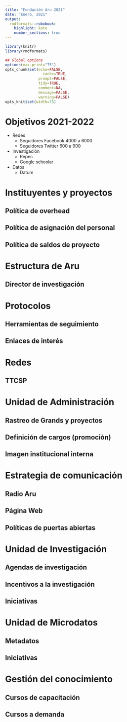 ```yaml
---
title: "Fundación Aru 2021"
date: "Enero, 2021"
output:
  rmdformats::robobook:
    highlight: kate
    number_sections: true
---
```


```r
library(knitr)
library(rmdformats)

## Global options
options(max.print="75")
opts_chunk$set(echo=FALSE,
	             cache=TRUE,
               prompt=FALSE,
               tidy=TRUE,
               comment=NA,
               message=FALSE,
               warning=FALSE)
opts_knit$set(width=75)
```

# Objetivos 2021-2022

  * Redes
    + Seguidores Facebook 4000 a 6000
    + Seguidores Twitter 600 a 900
  * Investigación
    + Repec
    + Google schoolar
  * Datos
    + Datum

# Instituyentes y proyectos 

## Política de overhead

## Política de asignación del personal

## Política de saldos de proyecto

# Estructura de Aru

## Director de investigación

## 

# Protocolos

## Herramientas de seguimiento

## Enlaces de interés

# Redes

## TTCSP

# Unidad de Administración

## Rastreo de Grands y proyectos

## Definición de cargos (promoción)

## Imagen institucional interna

# Estrategia de comunicación

## Radio Aru

## Página Web

## Políticas de puertas abiertas

# Unidad de Investigación

## Agendas de investigación

## Incentivos a la investigación

## Iniciativas

# Unidad de Microdatos

## Metadatos

## Iniciativas

# Gestión del conocimiento 

## Cursos de capacitación

## Cursos a demanda